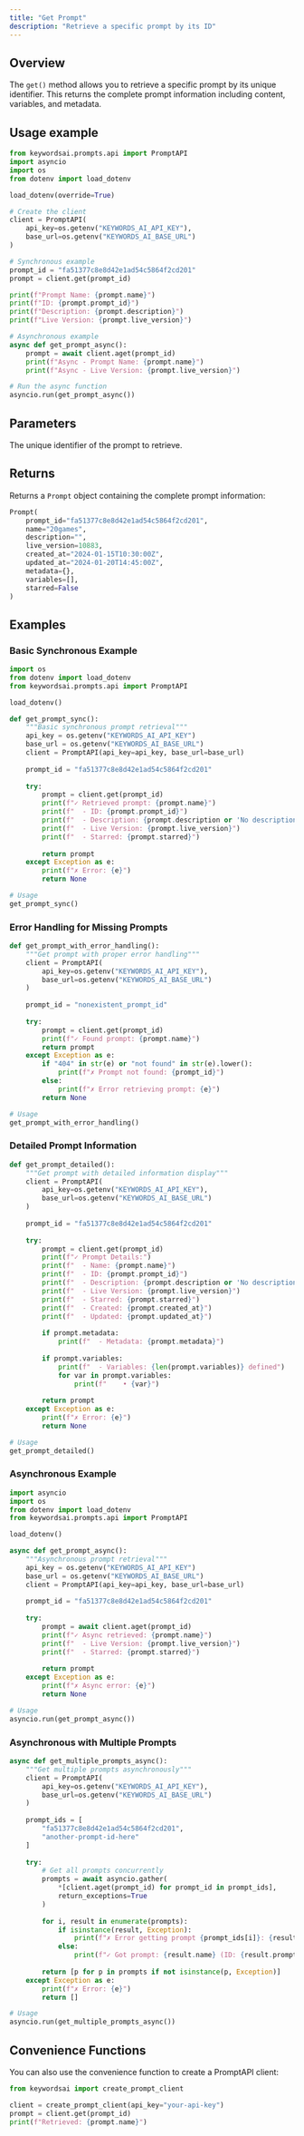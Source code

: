 ```yaml
---
title: "Get Prompt"
description: "Retrieve a specific prompt by its ID"
---
```


## Overview

The `get()` method allows you to retrieve a specific prompt by its unique identifier. This returns the complete prompt information including content, variables, and metadata.

## Usage example

```python
from keywordsai.prompts.api import PromptAPI
import asyncio
import os
from dotenv import load_dotenv

load_dotenv(override=True)

# Create the client
client = PromptAPI(
    api_key=os.getenv("KEYWORDS_AI_API_KEY"),
    base_url=os.getenv("KEYWORDS_AI_BASE_URL")
)

# Synchronous example
prompt_id = "fa51377c8e8d42e1ad54c5864f2cd201"
prompt = client.get(prompt_id)

print(f"Prompt Name: {prompt.name}")
print(f"ID: {prompt.prompt_id}")
print(f"Description: {prompt.description}")
print(f"Live Version: {prompt.live_version}")

# Asynchronous example
async def get_prompt_async():
    prompt = await client.aget(prompt_id)
    print(f"Async - Prompt Name: {prompt.name}")
    print(f"Async - Live Version: {prompt.live_version}")

# Run the async function
asyncio.run(get_prompt_async())
```

## Parameters

<ParamField path="prompt_id" type="string">
  The unique identifier of the prompt to retrieve.
</ParamField>

## Returns

Returns a `Prompt` object containing the complete prompt information:

```python
Prompt(
    prompt_id="fa51377c8e8d42e1ad54c5864f2cd201",
    name="20games",
    description="",
    live_version=10883,
    created_at="2024-01-15T10:30:00Z",
    updated_at="2024-01-20T14:45:00Z",
    metadata={},
    variables=[],
    starred=False
)
```

## Examples

### Basic Synchronous Example

```python
import os
from dotenv import load_dotenv
from keywordsai.prompts.api import PromptAPI

load_dotenv()

def get_prompt_sync():
    """Basic synchronous prompt retrieval"""
    api_key = os.getenv("KEYWORDS_AI_API_KEY")
    base_url = os.getenv("KEYWORDS_AI_BASE_URL")
    client = PromptAPI(api_key=api_key, base_url=base_url)
    
    prompt_id = "fa51377c8e8d42e1ad54c5864f2cd201"
    
    try:
        prompt = client.get(prompt_id)
        print(f"✓ Retrieved prompt: {prompt.name}")
        print(f"  - ID: {prompt.prompt_id}")
        print(f"  - Description: {prompt.description or 'No description'}")
        print(f"  - Live Version: {prompt.live_version}")
        print(f"  - Starred: {prompt.starred}")
        
        return prompt
    except Exception as e:
        print(f"✗ Error: {e}")
        return None

# Usage
get_prompt_sync()
```

### Error Handling for Missing Prompts

```python
def get_prompt_with_error_handling():
    """Get prompt with proper error handling"""
    client = PromptAPI(
        api_key=os.getenv("KEYWORDS_AI_API_KEY"),
        base_url=os.getenv("KEYWORDS_AI_BASE_URL")
    )
    
    prompt_id = "nonexistent_prompt_id"
    
    try:
        prompt = client.get(prompt_id)
        print(f"✓ Found prompt: {prompt.name}")
        return prompt
    except Exception as e:
        if "404" in str(e) or "not found" in str(e).lower():
            print(f"✗ Prompt not found: {prompt_id}")
        else:
            print(f"✗ Error retrieving prompt: {e}")
        return None

# Usage
get_prompt_with_error_handling()
```

### Detailed Prompt Information

```python
def get_prompt_detailed():
    """Get prompt with detailed information display"""
    client = PromptAPI(
        api_key=os.getenv("KEYWORDS_AI_API_KEY"),
        base_url=os.getenv("KEYWORDS_AI_BASE_URL")
    )
    
    prompt_id = "fa51377c8e8d42e1ad54c5864f2cd201"
    
    try:
        prompt = client.get(prompt_id)
        print(f"✓ Prompt Details:")
        print(f"  - Name: {prompt.name}")
        print(f"  - ID: {prompt.prompt_id}")
        print(f"  - Description: {prompt.description or 'No description'}")
        print(f"  - Live Version: {prompt.live_version}")
        print(f"  - Starred: {prompt.starred}")
        print(f"  - Created: {prompt.created_at}")
        print(f"  - Updated: {prompt.updated_at}")
        
        if prompt.metadata:
            print(f"  - Metadata: {prompt.metadata}")
        
        if prompt.variables:
            print(f"  - Variables: {len(prompt.variables)} defined")
            for var in prompt.variables:
                print(f"    • {var}")
        
        return prompt
    except Exception as e:
        print(f"✗ Error: {e}")
        return None

# Usage
get_prompt_detailed()
```

### Asynchronous Example

```python
import asyncio
import os
from dotenv import load_dotenv
from keywordsai.prompts.api import PromptAPI

load_dotenv()

async def get_prompt_async():
    """Asynchronous prompt retrieval"""
    api_key = os.getenv("KEYWORDS_AI_API_KEY")
    base_url = os.getenv("KEYWORDS_AI_BASE_URL")
    client = PromptAPI(api_key=api_key, base_url=base_url)
    
    prompt_id = "fa51377c8e8d42e1ad54c5864f2cd201"
    
    try:
        prompt = await client.aget(prompt_id)
        print(f"✓ Async retrieved: {prompt.name}")
        print(f"  - Live Version: {prompt.live_version}")
        print(f"  - Starred: {prompt.starred}")
        
        return prompt
    except Exception as e:
        print(f"✗ Async error: {e}")
        return None

# Usage
asyncio.run(get_prompt_async())
```

### Asynchronous with Multiple Prompts

```python
async def get_multiple_prompts_async():
    """Get multiple prompts asynchronously"""
    client = PromptAPI(
        api_key=os.getenv("KEYWORDS_AI_API_KEY"),
        base_url=os.getenv("KEYWORDS_AI_BASE_URL")
    )
    
    prompt_ids = [
        "fa51377c8e8d42e1ad54c5864f2cd201",
        "another-prompt-id-here"
    ]
    
    try:
        # Get all prompts concurrently
        prompts = await asyncio.gather(
            *[client.aget(prompt_id) for prompt_id in prompt_ids],
            return_exceptions=True
        )
        
        for i, result in enumerate(prompts):
            if isinstance(result, Exception):
                print(f"✗ Error getting prompt {prompt_ids[i]}: {result}")
            else:
                print(f"✓ Got prompt: {result.name} (ID: {result.prompt_id})")
        
        return [p for p in prompts if not isinstance(p, Exception)]
    except Exception as e:
        print(f"✗ Error: {e}")
        return []

# Usage
asyncio.run(get_multiple_prompts_async())
```

## Convenience Functions

You can also use the convenience function to create a PromptAPI client:

```python
from keywordsai import create_prompt_client

client = create_prompt_client(api_key="your-api-key")
prompt = client.get(prompt_id)
print(f"Retrieved: {prompt.name}")
```